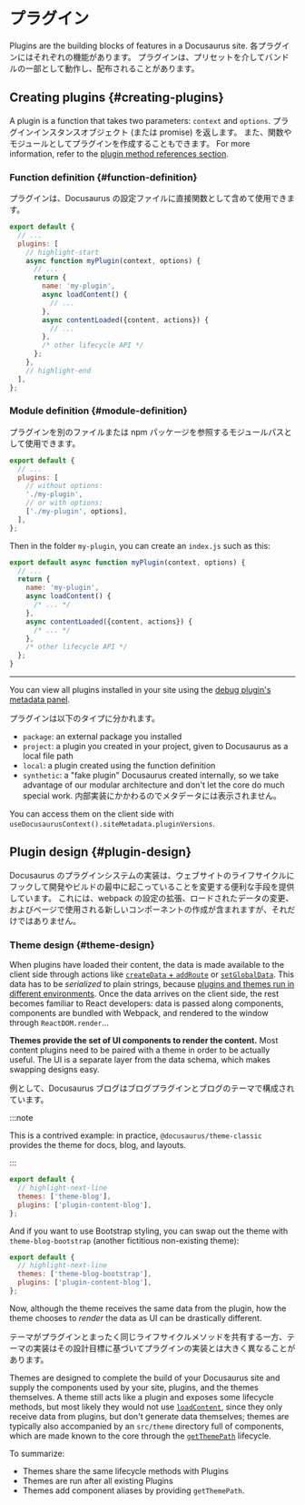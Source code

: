 # プラグイン

Plugins are the building blocks of features in a Docusaurus site. 各プラグインにはそれぞれの機能があります。 プラグインは、プリセットを介してバンドルの一部として動作し、配布されることがあります。

## Creating plugins {#creating-plugins}

A plugin is a function that takes two parameters: `context` and `options`. プラグインインスタンスオブジェクト (または promise) を返します。 また、関数やモジュールとしてプラグインを作成することもできます。 For more information, refer to the [plugin method references section](../api/plugin-methods/README.mdx).

### Function definition {#function-definition}

プラグインは、Docusaurus の設定ファイルに直接関数として含めて使用できます。

```js title="docusaurus.config.js"
export default {
  // ...
  plugins: [
    // highlight-start
    async function myPlugin(context, options) {
      // ...
      return {
        name: 'my-plugin',
        async loadContent() {
          // ...
        },
        async contentLoaded({content, actions}) {
          // ...
        },
        /* other lifecycle API */
      };
    },
    // highlight-end
  ],
};
```

### Module definition {#module-definition}

プラグインを別のファイルまたは npm パッケージを参照するモジュールパスとして使用できます。

```js title="docusaurus.config.js"
export default {
  // ...
  plugins: [
    // without options:
    './my-plugin',
    // or with options:
    ['./my-plugin', options],
  ],
};
```

Then in the folder `my-plugin`, you can create an `index.js` such as this:

```js title="my-plugin/index.js"
export default async function myPlugin(context, options) {
  // ...
  return {
    name: 'my-plugin',
    async loadContent() {
      /* ... */
    },
    async contentLoaded({content, actions}) {
      /* ... */
    },
    /* other lifecycle API */
  };
}
```

---

You can view all plugins installed in your site using the [debug plugin's metadata panel](/__docusaurus/debug/metadata).

プラグインは以下のタイプに分かれます。

- `package`: an external package you installed
- `project`: a plugin you created in your project, given to Docusaurus as a local file path
- `local`: a plugin created using the function definition
- `synthetic`: a "fake plugin" Docusaurus created internally, so we take advantage of our modular architecture and don't let the core do much special work. 内部実装にかかわるのでメタデータには表示されません。

You can access them on the client side with `useDocusaurusContext().siteMetadata.pluginVersions`.

## Plugin design {#plugin-design}

Docusaurus のプラグインシステムの実装は、ウェブサイトのライフサイクルにフックして開発やビルドの最中に起こっていることを変更する便利な手段を提供しています。 これには、webpack の設定の拡張、ロードされたデータの変更、およびページで使用される新しいコンポーネントの作成が含まれますが、それだけではありません。

### Theme design {#theme-design}

When plugins have loaded their content, the data is made available to the client side through actions like [`createData` + `addRoute`](../api/plugin-methods/lifecycle-apis.mdx#addRoute) or [`setGlobalData`](../api/plugin-methods/lifecycle-apis.mdx#setGlobalData). This data has to be _serialized_ to plain strings, because [plugins and themes run in different environments](./architecture.mdx). Once the data arrives on the client side, the rest becomes familiar to React developers: data is passed along components, components are bundled with Webpack, and rendered to the window through `ReactDOM.render`...

**Themes provide the set of UI components to render the content.** Most content plugins need to be paired with a theme in order to be actually useful. The UI is a separate layer from the data schema, which makes swapping designs easy.

例として、Docusaurus ブログはブログプラグインとブログのテーマで構成されています。

:::note

This is a contrived example: in practice, `@docusaurus/theme-classic` provides the theme for docs, blog, and layouts.

:::

```js title="docusaurus.config.js"
export default {
  // highlight-next-line
  themes: ['theme-blog'],
  plugins: ['plugin-content-blog'],
};
```

And if you want to use Bootstrap styling, you can swap out the theme with `theme-blog-bootstrap` (another fictitious non-existing theme):

```js title="docusaurus.config.js"
export default {
  // highlight-next-line
  themes: ['theme-blog-bootstrap'],
  plugins: ['plugin-content-blog'],
};
```

Now, although the theme receives the same data from the plugin, how the theme chooses to _render_ the data as UI can be drastically different.

テーマがプラグインとまったく同じライフサイクルメソッドを共有する一方、テーマの実装はその設計目標に基づいてプラグインの実装とは大きく異なることがあります。

Themes are designed to complete the build of your Docusaurus site and supply the components used by your site, plugins, and the themes themselves. A theme still acts like a plugin and exposes some lifecycle methods, but most likely they would not use [`loadContent`](../api/plugin-methods/lifecycle-apis.mdx#loadContent), since they only receive data from plugins, but don't generate data themselves; themes are typically also accompanied by an `src/theme` directory full of components, which are made known to the core through the [`getThemePath`](../api/plugin-methods/extend-infrastructure.mdx#getThemePath) lifecycle.

To summarize:

- Themes share the same lifecycle methods with Plugins
- Themes are run after all existing Plugins
- Themes add component aliases by providing `getThemePath`.
